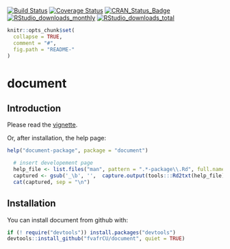 [![Build Status](https://travis-ci.org/fvafrCU/document.svg?branch=master)](https://travis-ci.org/fvafrCU/document)
[![Coverage Status](https://codecov.io/github/fvafrCU/document/coverage.svg?branch=master)](https://codecov.io/github/fvafrCU/document?branch=master)
[![CRAN_Status_Badge](http://www.r-pkg.org/badges/version/document)](https://cran.r-project.org/package=document)
[![RStudio_downloads_monthly](http://cranlogs.r-pkg.org/badges/document)](http://cran.rstudio.com/web/packages/document/index.html)
[![RStudio_downloads_total](http://cranlogs.r-pkg.org/badges/grand-total/document)](http://cran.rstudio.com/web/packages/document/index.html)

<!-- README.md is generated from README.Rmd. Please edit that file -->

```r
knitr::opts_chunk$set(
  collapse = TRUE,
  comment = "#",
  fig.path = "README-"
)
```

# document

## Introduction
Please read the [vignette](http://htmlpreview.github.io/?https://github.com/fvafrCU/document/blob/master/inst/doc/Introduction_to_document.html).

Or, after installation, the help page:
```r
help("document-package", package = "document")
```
```r
  # insert developement page
  help_file <- list.files("man", pattern = ".*-package\\.Rd", full.names = TRUE)
  captured <- gsub('_\b', '',  capture.output(tools:::Rd2txt(help_file) ))
  cat(captured, sep = "\n")
```
## Installation
You can install document from github with:
```r
if (! require("devtools")) install.packages("devtools")
devtools::install_github("fvafrCU/document", quiet = TRUE)
```
